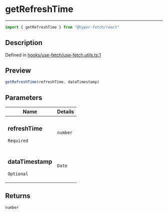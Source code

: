 

# getRefreshTime

<div class="api-docs__separator" data-reactroot="">

---

</div><div class="api-docs__import" data-reactroot="">

```ts
import { getRefreshTime } from "@hyper-fetch/react"
```

</div><div class="api-docs__section">

## Description

</div><div class="api-docs__description"><span class="api-docs__do-not-parse">



</span></div><p class="api-docs__definition">

Defined in [hooks/use-fetch/use-fetch.utils.ts:1](https://github.com/BetterTyped/hyper-fetch/blob/3f01c37e/packages/react/src/hooks/use-fetch/use-fetch.utils.ts#L1)

</p><div class="api-docs__section">

## Preview

</div><div class="api-docs__preview fn">

```ts
getRefreshTime(refreshTime, dataTimestamp)
```

</div><div class="api-docs__section">

## Parameters

</div><div class="api-docs__parameters"><table><thead><tr><th>Name</th><th>Details</th></tr></thead><tbody><tr param-data="refreshTime"><td class="api-docs__param-name required">

### refreshTime 

`Required`

</td><td class="api-docs__param-type">

`number`

</td></tr><tr param-data="dataTimestamp"><td class="api-docs__param-name optional">

### dataTimestamp 

`Optional`

</td><td class="api-docs__param-type">

`Date`

</td></tr></tbody></table></div><div class="api-docs__section">

## Returns

</div><div class="api-docs__returns">

```ts
number
```

</div>